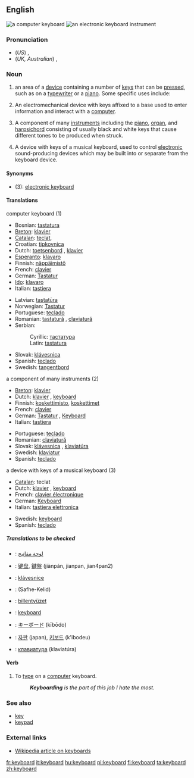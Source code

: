 ==English==
[[Image:Swedish keyboard 20050614.jpg|thumb|a computer keyboard]]
[[Image:YamahaKeyboard.jpg|thumb|an electronic keyboard instrument]]
===Pronunciation===
*(''US'') {{IPA|/kiˈbɔrd/}}, {{SAMPA|/ki"bOrd/}}
*(''UK, Australian'') {{IPA|/ˈkiːbɔːd/}}, {{SAMPA|/ki"bO:d/}}

===Noun===
{{wikipedia}}
{{en-noun|keyboard|keyboards}}
# an area of a [[device]] containing a number of [[key]]s that can be [[press]]ed, such as on a [[typewriter]] or a [[piano]].  Some specific uses include:
# {{computing}} An electromechanical device with keys affixed to a base used to enter information and interact with a [[computer]].
# {{music}} A component of many [[instruments]] including the [[piano]], [[organ]], and [[harpsichord]] consisting of usually black and white keys that cause different tones to be produced when struck.
# {{music}} A device with keys of a musical keyboard, used to control [[electronic]] sound-producing devices which may be built into or separate from the keyboard device.

====Synonyms====
*(3): [[electronic keyboard]]

====Translations====
;computer keyboard (1)
{{top}}
*Bosnian: [[tastatura#Bosnian|tastatura]] {{f}}
*[[Breton]]: [[klavier#Breton|klavier]]  {{m}}
*[[Catalan]]: [[teclat]], {{m}}
*Croatian: [[tipkovnica]] {{f}}
*Dutch: [[toetsenbord]] {{n}}, [[klavier]] {{n}}
*[[Esperanto]]: [[klavaro]]
*Finnish: [[näppäimistö]]
*French: [[clavier]] {{m}}
*German: [[Tastatur]] {{f}}
*[[Ido]]: [[klavaro]]
*Italian: [[tastiera]] {{f}}
{{mid}}
*Latvian: [[tastatūra]]
*Norwegian: [[Tastatur]] {{n}}
*Portuguese: [[teclado]] {{m}}
*Romanian: [[tastatură]] {{f}}, [[claviatură]] {{f}}
*Serbian:
*:Cyrillic: [[тастатура#Serbian|тастатура]] {{f}}
*:Latin: [[tastatura#Serbian|tastatura]] {{f}}
*Slovak: [[klávesnica]]  {{f}}
*Spanish: [[teclado]] {{m}}
*Swedish: [[tangentbord]] {{n}}
{{bottom}}

;a component of many instruments (2)
{{top}}
*[[Breton]]: [[klavier#Breton|klavier]]  {{m}} 
*Dutch: [[klavier]] {{n}}, [[#Dutch|keyboard]] {{n}}
*Finnish: [[koskettimisto]], [[koskettimet]]
*French: [[clavier]] {{m}}
*German: [[Tastatur]] {{f}}, [[Keyboard]] {{n}}
*Italian: [[tastiera]] {{f}}
{{mid}}
*Portuguese: [[teclado]] {{m}}
*Romanian: [[claviatură]] {{f}}
*Slovak: [[klávesnica]]  {{f}}, [[klaviatúra]] {{f}}
*Swedish: [[klaviatur]] {{n}}
*Spanish: [[teclado]] {{m}}
{{bottom}}

;a device with keys of a musical keyboard (3)
{{top}}
*[[Catalan]]: teclat
*Dutch: [[klavier]] {{n}}, [[#Dutch|keyboard]] {{n}}
*French: [[clavier électronique]]
*German: [[Keyboard]] {{n}}
*Italian: [[tastiera elettronica]]
{{mid}}
*Swedish: [[keyboard#Swedish|keyboard]] {{n}}
*Spanish: [[teclado]] {{m}}
{{bottom}}

=====Translations to be checked=====
{{checktrans}}
*{{ttbc|Arabic}}: [[لوحة مفاتيح]]
*{{ttbc|Chinese}}: [[键盘]], [[鍵盤]] (jiànpán, jianpan, jian4pan2)
*{{ttbc|Czech}}:  [[klávesnice]]  {{f}}
*{{ttbc|Farsi}}: {{FAchar|[[صفحه کلید]]}} (Safhe-Kelid)
*{{ttbc|Hungarian}}: [[billentyüzet]]
*{{ttbc|Indonesian}}: [[keyboard#Indonesian|keyboard]]
*{{ttbc|Japanese}}: [[キーボード]] (kībōdo)
*{{ttbc|Korean}}: [[자판]] (japan), [[키보드]] (k'ibodeu)
*{{ttbc|Russian}}: [[клавиатура]] (klaviat&uacute;ra) {{f}}

====Verb====
{{en-infl-reg-consonant|keyboard||}}
#{{intransitive}} To [[type]] on a [[computer]] keyboard.
#: '' '''Keyboarding''' is the part of this job I hate the most.''

===See also===
*[[key]]
*[[keypad]]

===External links===
*[http://en.wikipedia.org/wiki/Keyboard Wikipedia article on keyboards]

[[fr:keyboard]]
[[it:keyboard]]
[[hu:keyboard]]
[[pl:keyboard]]
[[fi:keyboard]]
[[ta:keyboard]]
[[zh:keyboard]]